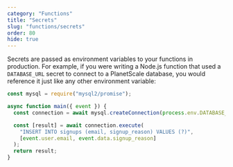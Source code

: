 ```yaml
---
category: "Functions"
title: "Secrets"
slug: "functions/secrets"
order: 80
hide: true
---
```


Secrets are passed as environment variables to your functions in production. For example, if you were writing a Node.js function that used a `DATABASE_URL` secret to connect to a PlanetScale database, you would reference it just like any other environment variable:

```js
const mysql = require("mysql2/promise");

async function main({ event }) {
  const connection = await mysql.createConnection(process.env.DATABASE_URL);

  const [result] = await connection.execute(
    "INSERT INTO signups (email, signup_reason) VALUES (?)",
    [event.user.email, event.data.signup_reason]
  );
  return result;
}
```
